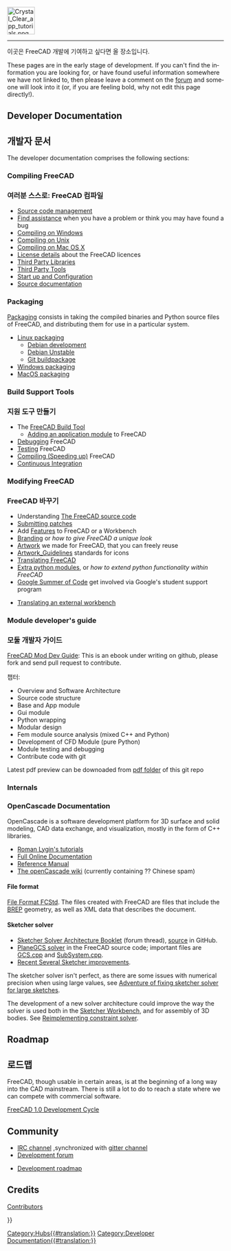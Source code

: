 <languages/>
{{TOCright}}
[[Image:Crystal_Clear_app_tutorials.png|64px]]
----

<div class="mw-translate-fuzzy">
이곳은 FreeCAD 개발에 기여하고 싶다면 올 장소입니다.
</div>

<div lang="en" dir="ltr" class="mw-content-ltr">
These pages are in the early stage of development.  If you can't find the information you are looking for, or have found useful information somewhere we have not linked to, then please leave a comment on the [https://forum.freecad.org/index.php?sid=5f84150e79db8842e277b042077097ff  forum] and someone will look into it (or, if you are feeling bold, why not edit this page directly!).
</div>

<div lang="en" dir="ltr" class="mw-content-ltr">
== Developer Documentation ==
</div>

<div class="mw-translate-fuzzy">
== 개발자 문서 ==
The developer documentation comprises the following sections:
</div>

<div lang="en" dir="ltr" class="mw-content-ltr">
=== Compiling FreeCAD ===
</div>

<div class="mw-translate-fuzzy">
=== 여러분 스스로: FreeCAD 컴파일 ===
* [[Source code management]]
* [[Tracker|Find assistance]] when you have a problem or think you may have found a bug
* [[Compile_on_Windows|Compiling on Windows]]
* [[Compile_on_Linux|Compiling on Unix]]
* [[Compile_on_MacOS|Compiling on Mac OS X]]
* [[License|License details]] about the FreeCAD licences
* [[Third Party Libraries]]
* [[Third Party Tools]]
* [[Start up and Configuration]]
* [[Source documentation]]
</div>

<div lang="en" dir="ltr" class="mw-content-ltr">
=== Packaging ===
</div>

<div lang="en" dir="ltr" class="mw-content-ltr">
[[Packaging|Packaging]] consists in taking the compiled binaries and Python source files of FreeCAD, and distributing them for use in a particular system.
</div>

<div lang="en" dir="ltr" class="mw-content-ltr">
* [[Linux_packaging|Linux packaging]]
** [[Debian_development|Debian development]]
** [[Debian_Unstable|Debian Unstable]]
** [[Git_buildpackage|Git buildpackage]]
* [[Windows_packaging|Windows packaging]]
* [[MacOS_packaging|MacOS packaging]]
</div>

<div lang="en" dir="ltr" class="mw-content-ltr">
=== Build Support Tools ===
</div>

<div class="mw-translate-fuzzy">
=== 지원 도구 만들기 ===
* The [[FreeCAD Build Tool]]
** [[Workbench_creation|Adding an application module]] to FreeCAD
* [[Debugging]] FreeCAD
* [[Testing]] FreeCAD
* [[Compiling (Speeding up)]] FreeCAD
* [[Continuous Integration]]
</div>

<div lang="en" dir="ltr" class="mw-content-ltr">
=== Modifying FreeCAD ===
</div>

<div class="mw-translate-fuzzy">
=== FreeCAD 바꾸기 ===
* Understanding [[The FreeCAD source code]]
* [[Tracker#Submitting_patches | Submitting patches]]
* Add [[Gui Command|Features]] to FreeCAD or a Workbench
* [[Branding]] or ''how to give FreeCAD a unique look''
* [[Artwork]] we made for FreeCAD, that you can freely reuse
* [[Artwork_Guidelines]] standards for icons
* [[Localisation|Translating FreeCAD]]
* [[Extra python modules]], or ''how to extend python functionality within FreeCAD''
*[[Google Summer of Code]] get involved via Google's student support program
</div>

<div class="mw-translate-fuzzy">
* [[Translating an external workbench]]
</div>

<div lang="en" dir="ltr" class="mw-content-ltr">
=== Module developer's guide ===
</div>

<div class="mw-translate-fuzzy">
=== 모둘 개발자 가이드 ===
[https://github.com/qingfengxia/FreeCAD_Mod_Dev_Guide FreeCAD Mod Dev Guide]: This is an ebook under writing on github, please fork and send pull request to contribute.
</div>

챕터:
* Overview and Software Architecture
* Source code structure
* Base and App module
* Gui module
* Python wrapping
* Modular design
* Fem module source analysis (mixed C++ and Python)
* Development of CFD Module (pure Python)
* Module testing and debugging
* Contribute code with git

Latest pdf preview can be downoaded from [https://github.com/qingfengxia/FreeCAD_Mod_Dev_Guide/tree/master/pdf pdf folder] of this git repo

<div lang="en" dir="ltr" class="mw-content-ltr">
=== Internals ===
</div>

<span id="OpenCascade_Documentation"></span>
<div class="mw-translate-fuzzy">
=== OpenCascade Documentation ===
</div>

<div lang="en" dir="ltr" class="mw-content-ltr">
OpenCascade is a software development platform for 3D surface and solid modeling, CAD data exchange, and visualization, mostly in the form of C++ libraries.
</div>

<div lang="en" dir="ltr" class="mw-content-ltr">
* [http://opencascade.wikidot.com/romansarticles Roman Lygin's tutorials]
* [https://dev.opencascade.org/cdoc/overview/html/index.html Full Online Documentation]
* [https://dev.opencascade.org/doc/refman/html/index.html Reference Manual]
* [http://opencascade.wikidot.com The openCascade wiki] (currently containing ?? Chinese spam)
</div>

<div lang="en" dir="ltr" class="mw-content-ltr">
==== File format ====
</div>

<div lang="en" dir="ltr" class="mw-content-ltr">
[[File_Format_FCStd|File Format FCStd]]. The files created with FreeCAD are {{incode|.zip}} files that include the [https://en.wikipedia.org/wiki/Boundary_representation BREP] geometry, as well as XML data that describes the document.
</div>

<div lang="en" dir="ltr" class="mw-content-ltr">
==== Sketcher solver ====
</div>

<div lang="en" dir="ltr" class="mw-content-ltr">
* [https://forum.freecad.org/viewtopic.php?f=10&t=36355 Sketcher Solver Architecture Booklet] (forum thread), [https://github.com/abdullahtahiriyo/FreeCADBooks/tree/master/FreeCAD_Solver_Architecture source] in GitHub.
* [https://github.com/FreeCAD/FreeCAD/blob/master/src/Mod/Sketcher/App/planegcs/ PlaneGCS solver] in the FreeCAD source code; important files are [https://github.com/FreeCAD/FreeCAD/blob/master/src/Mod/Sketcher/App/planegcs/GCS.cpp GCS.cpp] and [https://github.com/FreeCAD/FreeCAD/blob/master/src/Mod/Sketcher/App/planegcs/SubSystem.cpp SubSystem.cpp].
* [https://forum.freecad.org/viewtopic.php?f=9&t=29192 Recent Several Sketcher improvements].
</div>

<div lang="en" dir="ltr" class="mw-content-ltr">
The sketcher solver isn't perfect, as there are some issues with numerical precision when using large values, see [https://forum.freecad.org/viewtopic.php?f=10&t=40502 Adventure of fixing sketcher solver for large sketches].
</div>

<div lang="en" dir="ltr" class="mw-content-ltr">
The development of a new solver architecture could improve the way the solver is used both in the [[Sketcher Workbench|Sketcher Workbench]], and for assembly of 3D bodies. See [https://forum.freecad.org/viewtopic.php?f=20&t=40525 Reimplementing constraint solver].
</div>

<div lang="en" dir="ltr" class="mw-content-ltr">
== Roadmap ==
</div>

<div class="mw-translate-fuzzy">
== 로드맵 ==
FreeCAD, though usable in certain areas, is at the beginning of a long way into the CAD mainstream. There is still a lot to do 
to reach a state where we can compete with commercial software.
</div>

<div lang="en" dir="ltr" class="mw-content-ltr">
[[FreeCAD_1.0_Development_Cycle|FreeCAD 1.0 Development Cycle]]
</div>

<div lang="en" dir="ltr" class="mw-content-ltr">
== Community ==
</div>

<div lang="en" dir="ltr" class="mw-content-ltr">
* [ircs://irc.libera.chat:6697/freecad IRC channel] ,synchronized with [https://gitter.im/FreeCAD/FreeCAD gitter channel]
* [https://forum.freecad.org/viewforum.php?f=6 Development forum]
</div>

<div class="mw-translate-fuzzy">
* [[Development roadmap]]
</div>

<div class="mw-translate-fuzzy">
== Credits ==
[[Contributors]]
</div>

{{Userdocnavi{{#translation:}}}}
[[Category:Hubs{{#translation:}}]]
[[Category:Developer Documentation{{#translation:}}]]